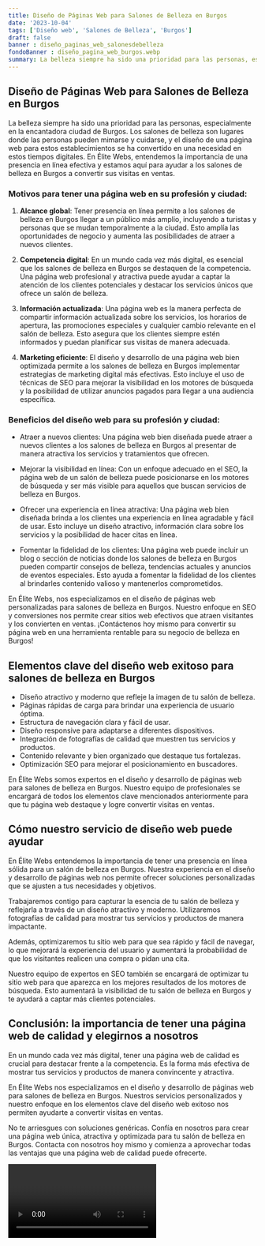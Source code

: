```yaml
---
title: Diseño de Páginas Web para Salones de Belleza en Burgos
date: '2023-10-04'
tags: ['Diseño web', 'Salones de Belleza', 'Burgos']
draft: false
banner : diseño_paginas_web_salonesdebelleza
fondoBanner : diseño_pagina_web_burgos.webp
summary: La belleza siempre ha sido una prioridad para las personas, especialmente en la encantadora ciudad de Burgos. Los salones de belleza son lugares donde las personas pueden mimarse y cuidarse, y el diseño de una página web para estos establecimientos se ha convertido en una necesidad en estos tiempos digitales. En Élite Webs, entendemos la importancia de una presencia en línea efectiva y estamos aquí para ayudar a los salones de belleza en Burgos a convertir sus visitas en ventas.
---
```


## Diseño de Páginas Web para Salones de Belleza en Burgos

La belleza siempre ha sido una prioridad para las personas, especialmente en la encantadora ciudad de Burgos. Los salones de belleza son lugares donde las personas pueden mimarse y cuidarse, y el diseño de una página web para estos establecimientos se ha convertido en una necesidad en estos tiempos digitales. En Élite Webs, entendemos la importancia de una presencia en línea efectiva y estamos aquí para ayudar a los salones de belleza en Burgos a convertir sus visitas en ventas.

### Motivos para tener una página web en su profesión y ciudad:

1. **Alcance global**: Tener presencia en línea permite a los salones de belleza en Burgos llegar a un público más amplio, incluyendo a turistas y personas que se mudan temporalmente a la ciudad. Esto amplía las oportunidades de negocio y aumenta las posibilidades de atraer a nuevos clientes.

2. **Competencia digital**: En un mundo cada vez más digital, es esencial que los salones de belleza en Burgos se destaquen de la competencia. Una página web profesional y atractiva puede ayudar a captar la atención de los clientes potenciales y destacar los servicios únicos que ofrece un salón de belleza.

3. **Información actualizada**: Una página web es la manera perfecta de compartir información actualizada sobre los servicios, los horarios de apertura, las promociones especiales y cualquier cambio relevante en el salón de belleza. Esto asegura que los clientes siempre estén informados y puedan planificar sus visitas de manera adecuada.

4. **Marketing eficiente**: El diseño y desarrollo de una página web bien optimizada permite a los salones de belleza en Burgos implementar estrategias de marketing digital más efectivas. Esto incluye el uso de técnicas de SEO para mejorar la visibilidad en los motores de búsqueda y la posibilidad de utilizar anuncios pagados para llegar a una audiencia específica.

### Beneficios del diseño web para su profesión y ciudad:

- Atraer a nuevos clientes: Una página web bien diseñada puede atraer a nuevos clientes a los salones de belleza en Burgos al presentar de manera atractiva los servicios y tratamientos que ofrecen.

- Mejorar la visibilidad en línea: Con un enfoque adecuado en el SEO, la página web de un salón de belleza puede posicionarse en los motores de búsqueda y ser más visible para aquellos que buscan servicios de belleza en Burgos.

- Ofrecer una experiencia en línea atractiva: Una página web bien diseñada brinda a los clientes una experiencia en línea agradable y fácil de usar. Esto incluye un diseño atractivo, información clara sobre los servicios y la posibilidad de hacer citas en línea.

- Fomentar la fidelidad de los clientes: Una página web puede incluir un blog o sección de noticias donde los salones de belleza en Burgos pueden compartir consejos de belleza, tendencias actuales y anuncios de eventos especiales. Esto ayuda a fomentar la fidelidad de los clientes al brindarles contenido valioso y mantenerlos comprometidos.

En Élite Webs, nos especializamos en el diseño de páginas web personalizadas para salones de belleza en Burgos. Nuestro enfoque en SEO y conversiones nos permite crear sitios web efectivos que atraen visitantes y los convierten en ventas. ¡Contáctenos hoy mismo para convertir su página web en una herramienta rentable para su negocio de belleza en Burgos!

<GifSeo />

<Cta />

## Elementos clave del diseño web exitoso para salones de belleza en Burgos

- Diseño atractivo y moderno que refleje la imagen de tu salón de belleza.
- Páginas rápidas de carga para brindar una experiencia de usuario óptima.
- Estructura de navegación clara y fácil de usar.
- Diseño responsive para adaptarse a diferentes dispositivos.
- Integración de fotografías de calidad que muestren tus servicios y productos.
- Contenido relevante y bien organizado que destaque tus fortalezas.
- Optimización SEO para mejorar el posicionamiento en buscadores.

En Élite Webs somos expertos en el diseño y desarrollo de páginas web para salones de belleza en Burgos. Nuestro equipo de profesionales se encargará de todos los elementos clave mencionados anteriormente para que tu página web destaque y logre convertir visitas en ventas.

## Cómo nuestro servicio de diseño web puede ayudar

En Élite Webs entendemos la importancia de tener una presencia en línea sólida para un salón de belleza en Burgos. Nuestra experiencia en el diseño y desarrollo de páginas web nos permite ofrecer soluciones personalizadas que se ajusten a tus necesidades y objetivos.

Trabajaremos contigo para capturar la esencia de tu salón de belleza y reflejarla a través de un diseño atractivo y moderno. Utilizaremos fotografías de calidad para mostrar tus servicios y productos de manera impactante.

Además, optimizaremos tu sitio web para que sea rápido y fácil de navegar, lo que mejorará la experiencia del usuario y aumentará la probabilidad de que los visitantes realicen una compra o pidan una cita.

Nuestro equipo de expertos en SEO también se encargará de optimizar tu sitio web para que aparezca en los mejores resultados de los motores de búsqueda. Esto aumentará la visibilidad de tu salón de belleza en Burgos y te ayudará a captar más clientes potenciales.

## Conclusión: la importancia de tener una página web de calidad y elegirnos a nosotros

En un mundo cada vez más digital, tener una página web de calidad es crucial para destacar frente a la competencia. Es la forma más efectiva de mostrar tus servicios y productos de manera convincente y atractiva.

En Élite Webs nos especializamos en el diseño y desarrollo de páginas web para salones de belleza en Burgos. Nuestros servicios personalizados y nuestro enfoque en los elementos clave del diseño web exitoso nos permiten ayudarte a convertir visitas en ventas.

No te arriesgues con soluciones genéricas. Confía en nosotros para crear una página web única, atractiva y optimizada para tu salón de belleza en Burgos. Contacta con nosotros hoy mismo y comienza a aprovechar todas las ventajas que una página web de calidad puede ofrecerte.

<Video />

<CtaBot job='Salones de Belleza' city='Burgos'/>

<Gmaps query='Burgos+españa+maps' />